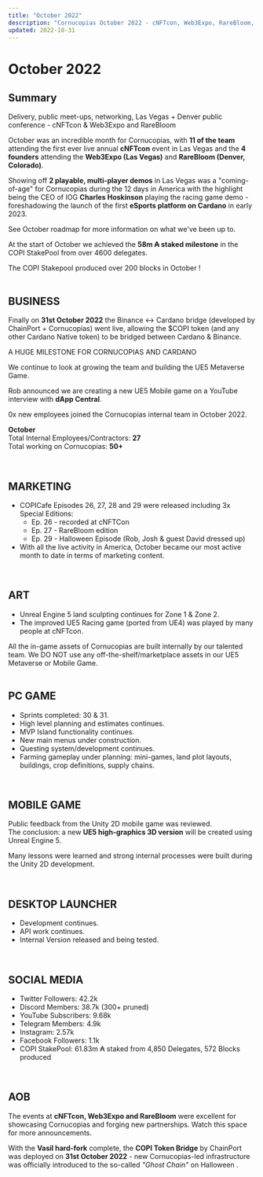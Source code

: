 ```yaml
---
title: "October 2022"
description: "Cornucopias October 2022 - cNFTcon, Web3Expo, RareBloom, Binance-Cardano bridge, and milestone updates."
updated: 2022-10-31
---
```


# October 2022

## Summary

<div className="note-box success">
Delivery, public meet-ups, networking, Las Vegas​ + Denver public conference - cNFTcon & Web3Expo and RareBloom
</div>

October was an incredible month for Cornucopias, with **11 of the team** attending the first ever live annual **cNFTcon** event in Las Vegas and the **4 founders** attending the **Web3Expo (Las Vegas)** and **RareBloom (Denver, Colorado)**.  

Showing off **2 playable, multi-player demos** in Las Vegas was a "coming-of-age" for Cornucopias during the 12 days in America with the highlight being the CEO of IOG **Charles Hoskinson** playing the racing game demo - foreshadowing the launch of the first **eSports platform on Cardano** in early 2023.  

See October roadmap for more information on what we've been up to.  

At the start of October we achieved the **58m ₳ staked milestone** in the COPI StakePool from over 4600 delegates.  

<div className="note-box success">
The COPI Stakepool produced over 200 blocks in October !
</div>


</br>


## BUSINESS

Finally on **31st October 2022** the Binance ↔ Cardano bridge (developed by ChainPort + Cornucopias) went live, allowing the $COPI token (and any other Cardano Native token) to be bridged between Cardano & Binance.  

<div className="note-box success">
A HUGE MILESTONE FOR CORNUCOPIAS AND CARDANO
</div>

We continue to look at growing the team and building the UE5 Metaverse Game.  

Rob announced we are creating a new UE5 Mobile game on a YouTube interview with **dApp Central**.  

<div className="note-box">
0x new employees joined the Cornucopias internal team in October 2022.  

**October**  
Total Internal Employees/Contractors: **27**  
Total working on Cornucopias: **50+**
</div>


</br>


## MARKETING

<ul className="styled-list">
  <li>COPICafe Episodes 26, 27, 28 and 29 were released including 3x Special Editions:
    <ul>
      <li>Ep. 26 - recorded at cNFTCon</li>
      <li>Ep. 27 - RareBloom edition</li>
      <li>Ep. 29 - Halloween Episode (Rob, Josh & guest David dressed up)</li>
    </ul>
  </li>
  <li>With all the live activity in America, October became our most active month to date in terms of marketing content.</li>
</ul>


</br>


## ART

<ul className="styled-list">
  <li>Unreal Engine 5 land sculpting continues for Zone 1 & Zone 2.</li>
  <li>The improved UE5 Racing game (ported from UE4) was played by many people at cNFTcon.</li>
</ul>

<div className="note-box success">
All the in-game assets of Cornucopias are built internally by our talented team.  
We DO NOT use any off-the-shelf/marketplace assets in our UE5 Metaverse or Mobile Game.
</div>


</br>


## PC GAME

<ul className="styled-list">
  <li>Sprints completed: 30 & 31.</li>
  <li>High level planning and estimates continues.</li>
  <li>MVP Island functionality continues.</li>
  <li>New main menus under construction.</li>
  <li>Questing system/development continues.</li>
  <li>Farming gameplay under planning: mini-games, land plot layouts, buildings, crop definitions, supply chains.</li>
</ul>


</br>


## MOBILE GAME

Public feedback from the Unity 2D mobile game was reviewed.  
The conclusion: a new **UE5 high-graphics 3D version** will be created using Unreal Engine 5.  

Many lessons were learned and strong internal processes were built during the Unity 2D development.


</br>


## DESKTOP LAUNCHER

<ul className="styled-list">
  <li>Development continues.</li>
  <li>API work continues.</li>
  <li>Internal Version released and being tested.</li>
</ul>


</br>


## SOCIAL MEDIA

<ul className="styled-list">
  <li>Twitter Followers: 42.2k</li>
  <li>Discord Members: 38.7k (300+ pruned)</li>
  <li>YouTube Subscribers: 9.68k</li>
  <li>Telegram Members: 4.9k</li>
  <li>Instagram: 2.57k</li>
  <li>Facebook Followers: 1.1k</li>
  <li>COPI StakePool: 61.83m ₳ staked from 4,850 Delegates, 572 Blocks produced</li>
</ul>

</br>

## AOB

The events at **cNFTcon, Web3Expo and RareBloom** were excellent for showcasing Cornucopias and forging new partnerships. Watch this space for more announcements.  

With the **Vasil hard-fork** complete, the **COPI Token Bridge** by ChainPort was deployed on **31st October 2022** - new Cornucopias-led infrastructure was officially introduced to the so-called *"Ghost Chain"* on Halloween .
